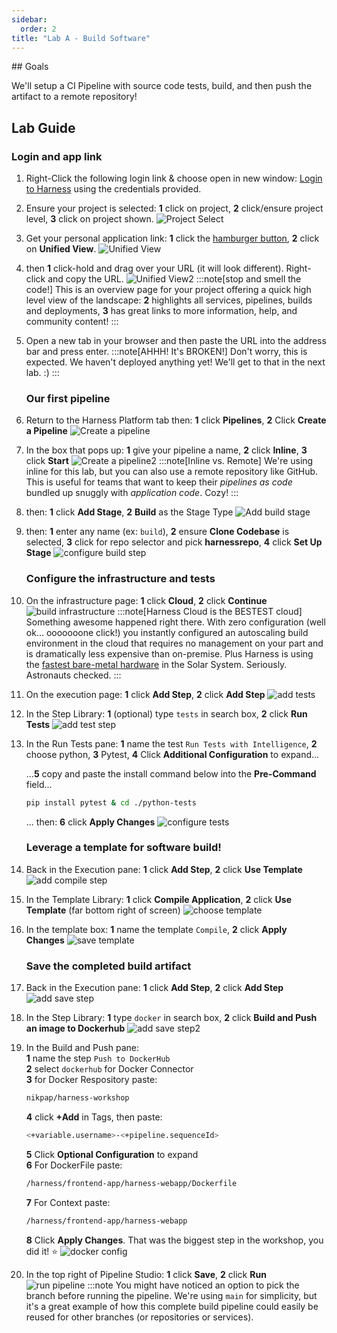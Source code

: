 ```yaml
---
sidebar:
  order: 2
title: "Lab A - Build Software"
---
```



<Update />
## Goals

We'll setup a CI Pipeline with source code tests, build, and then push the artifact to a remote repository!

## Lab Guide

### Login and app link

1. Right-Click the following login link & choose open in new window: [Login to Harness](https://app.harness.io/ng/account/?account/module/cd/orgs/?org/projects/?project/pipelines) using the credentials provided.
1. Ensure your project is selected: **1** click on project, **2** click/ensure project level, **3** click on project shown.
   ![Project Select](img/events/harnessproject.png)
1. Get your personal application link: **1** click the [hamburger button](https://en.wikipedia.org/wiki/Hamburger_button), **2** click on **Unified View**.
   ![Unified View](../../../img/harness_unified.png)
1. then **1** click-hold and drag over your URL (it will look different). Right-click and copy the URL.
   ![Unified View2](../../../img/harnessunified2.png)
   :::note[stop and smell the code!]
   This is an overview page for your project offering a quick high level view of the landscape: **2** highlights all services, pipelines, builds and deployments, **3** has great links to more information, help, and community content!
   :::
1. Open a new tab in your browser and then paste the URL into the address bar and press enter.
   :::note[AHHH! It's BROKEN!]
   Don't worry, this is expected. We haven't deployed anything yet! We'll get to that in the next lab. :)
   :::

   ### Our first pipeline

1. Return to the Harness Platform tab then: **1** click **Pipelines**, **2** Click **Create a Pipeline**
   ![Create a pipeline](../../../img/harness1createpipeline.png)
1. In the box that pops up: **1** give your pipeline a name, **2** click **Inline**, **3** click **Start**
   ![Create a pipeline2](../../../img/harness1create.png)
   :::note[Inline vs. Remote]
   We're using inline for this lab, but you can also use a remote repository like GitHub. This is useful for teams that want to keep their _pipelines as code_ bundled up snuggly with _application code_. Cozy!
   :::
1. then: **1** click **Add Stage**, **2** **Build** as the Stage Type
   ![Add build stage](../../../img/harness1addbuild.png)
1. then: **1** enter any name (ex: `build`), **2** ensure **Clone Codebase** is selected, **3** click for repo selector and pick **harnessrepo**, **4** click **Set Up Stage**
   ![configure build step](../../../img/harness1buildsetup.png)

   ### Configure the infrastructure and tests

1. On the infrastructure page: **1** click **Cloud**, **2** click **Continue**
   ![build infrastructure](../../../img/harness1infra.png)
   :::note[Harness Cloud is the BESTEST cloud]
   Something awesome happened right there. With zero configuration (well ok... ooooooone click!) you instantly configured an autoscaling build environment in the cloud that requires no management on your part and is dramatically less expensive than on-premise.
   Plus Harness is using the [fastest bare-metal hardware](https://www.harness.io/products/continuous-integration/ci-cloud) in the Solar System. Seriously. Astronauts checked.
   :::
1. On the execution page: **1** click **Add Step**, **2** click **Add Step**
   ![add tests](../../../img/harness1execadd.png)
1. In the Step Library: **1** (optional) type `tests` in search box, **2** click **Run Tests**
   ![add test step](../../../img/harness1addtests.png)
1. In the Run Tests pane: **1** name the test `Run Tests with Intelligence`, **2** choose python, **3** Pytest, **4** Click **Additional Configuration** to expand...

   ...**5** copy and paste the install command below into the **Pre-Command** field...

   ```bash frame="none"
   pip install pytest & cd ./python-tests
   ```

   ... then: **6** click **Apply Changes**
   ![configure tests](../../../img/harness1configrun.png)

   ### Leverage a template for software build!

1. Back in the Execution pane: **1** click **Add Step**, **2** click **Use Template**
   ![add compile step](../../../img/harness1addcompile.png)
1. In the Template Library: **1** click **Compile Application**, **2** click **Use Template** (far bottom right of screen)
   ![choose template](../../../img/harness1compiletemplate.png)
1. In the template box: **1** name the template `Compile`, **2** click **Apply Changes**
   ![save template](../../../img/harness1savecompile.png)

   ### Save the completed build artifact

1. Back in the Execution pane: **1** click **Add Step**, **2** click **Add Step**
   ![add save step](../../../img/harness1addpush.png)
1. In the Step Library: **1** type `docker` in search box, **2** click **Build and Push an image to Dockerhub**
   ![add save step2](../../../img/harness1librarydocker.png)
1. In the Build and Push pane:  
   **1** name the step `Push to DockerHub`  
   **2** select `dockerhub` for Docker Connector  
   **3** for Docker Respository paste:

   ```bash
   nikpap/harness-workshop
   ```

   **4** click **+Add** in Tags, then paste:

   ```bash
   <+variable.username>-<+pipeline.sequenceId>
   ```

   **5** Click **Optional Configuration** to expand  
   **6** For DockerFile paste:

   ```bash
   /harness/frontend-app/harness-webapp/Dockerfile
   ```

   **7** For Context paste:

   ```bash
   /harness/frontend-app/harness-webapp
   ```

   **8** Click **Apply Changes**. That was the biggest step in the workshop, you did it! ⭐️
   ![docker config](../../../img/harness1configdocker.png)

1. In the top right of Pipeline Studio: **1** click **Save**, **2** click **Run**
   ![run pipeline](../../../img/harness1run.png)
   :::note
   You might have noticed an option to pick the branch before running the pipeline. We're using `main` for simplicity, but it's a great example of how this complete build pipeline could easily be reused for other branches (or repositories or services).
